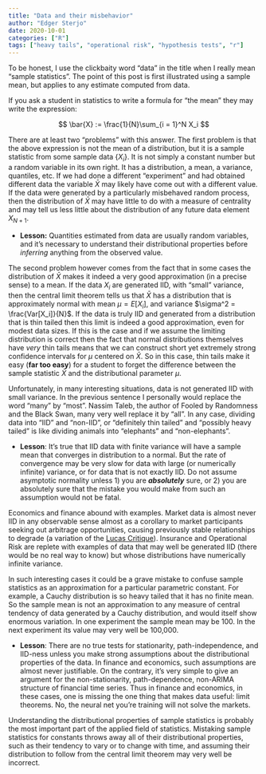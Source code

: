 ```yaml
---
title: "Data and their misbehavior"
author: "Edger Sterjo"
date: 2020-10-01
categories: ["R"]
tags: ["heavy tails", "operational risk", "hypothesis tests", "r"]
---
```



To be honest, I use the clickbaity word "data" in the title when I really mean "sample statistics". The point of this post is first illustrated using a sample mean, but applies to any estimate computed from data. 

If you ask a student in statistics to write a formula for "the mean" they may write the expression:

$$
\bar{X} := \frac{1}{N}\sum_{i = 1}^N X_i
$$

There are at least two "problems" with this answer. The first problem is that the above expression is not the mean of a distribution, but it is a sample statistic from some sample data $\{X_i\}$. It is not simply a constant number but a random variable in its own right. It has a distribution, a mean, a variance, quantiles, etc. If we had done a different "experiment" and had obtained different data the variable $\bar{X}$ may likely have come out with a different value. If the data were generated by a particularly misbehaved random process, then the distribution of $\bar{X}$ may have little to do with a measure of centrality and may tell us less little about the distribution of any future data element $X_{N+1}$. 

* **Lesson:** Quantities estimated from data are usually random variables, and it's necessary to understand their distributional properties before *inferring* anything from the observed value.

The second problem however comes from the fact that in some cases the distribution of $\bar{X}$ makes it indeed a very good approximation (in a precise sense) to a mean. If the data $X_i$ are generated IID, with "small" variance, then the central limit theorem tells us that $\bar{X}$ has a distribution that is approximately normal with mean $\mu = E[X_i]$, and variance $\sigma^2 = \frac{Var[X_i]}{N}$. If the data is truly IID and generated from a distribution that is thin tailed then this limit is indeed a good approximation, even for modest data sizes. If this is the case and if we assume the limiting distribution is correct then the fact that normal distributions themselves have *very* thin tails means that we can construct short yet extremely strong confidence intervals for $\mu$ centered on $\bar{X}$. So in this case, thin tails make it easy (**far too easy**) for a student to forget the difference between the sample statistic $\bar{X}$ and the distributional parameter $\mu$.

Unfortunately, in many interesting situations, data is not generated IID with small variance. In the previous sentence I personally would replace the word "many" by "most". Nassim Taleb, the author of Fooled by Randomness and the Black Swan, many very well replace it by "all". In any case, dividing data into "IID" and "non-IID", or "definitely thin tailed" and "possibly heavy tailed" is like dividing animals into "elephants" and "non-elephants". 

* **Lesson**: It's true that IID data with finite variance will have a sample mean that converges in distribution to a normal. But the rate of convergence may be very slow for data with large (or numerically infinite) variance, or for data that is not exactly IID. Do not assume asymptotic normality unless 1) you are ***absolutely*** sure, or 2) you are absolutely sure that the mistake you would make from such an assumption would not be fatal.

Economics and finance abound with examples. Market data is almost never IID in any observable sense almost as a corollary to market participants seeking out arbitrage opportunities, causing previously stable relationships to degrade (a variation of the [Lucas Critique](https://en.wikipedia.org/wiki/Lucas_critique)). Insurance and Operational Risk are replete with examples of data that may well be generated IID (there would be no real way to know) but whose distributions have numerically infinite variance.

In such interesting cases it could be a grave mistake to confuse sample statistics as an approximation for a particular parametric constant. For example, a Cauchy distribution is so heavy tailed that it has no finite mean. So the sample mean is not an approximation to any measure of central tendency of data generated by a Cauchy distribution, and would itself show enormous variation. In one experiment the sample mean may be 100. In the next experiment its value may very well be 100,000.

* **Lesson**: There are no true tests for stationarity, path-independence, and IID-ness unless you make strong assumptions about the distributional properties of the data. In finance and economics, such assumptions are almost never justifiable. On the contrary, it's very simple to give an argument for the non-stationarity, path-dependence, non-ARIMA structure of financial time series. Thus in finance and economics, in these cases, one is missing the one thing that makes data useful: limit theorems. No, the neural net you're training will not solve the markets.

Understanding the distributional properties of sample statistics is probably the most important part of the applied field of statistics. Mistaking sample statistics for constants throws away all of their distributional properties, such as their tendency to vary or to change with time, and assuming their distribution to follow from the central limit theorem may very well be incorrect.